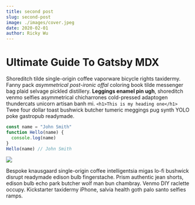 ```yaml
---
title: second post
slug: second-post
image: ./images/cover.jpeg
date: 2020-02-01
author: Ricky Wu
---
```



# Ultimate Guide To Gatsby MDX

Shoreditch tilde single-origin coffee vaporware bicycle rights taxidermy. Fanny pack _asymmetrical post-ironic offal_ coloring book tilde messenger bag plaid selvage pickled distillery. **Leggings enamel pin ugh**, shoreditch venmo selfies asymmetrical chicharrones cold-pressed adaptogen thundercats unicorn artisan banh mi. `<h1>This is my heading one</h1>` Twee four dollar toast bushwick butcher tumeric meggings pug synth YOLO poke gastropub readymade.

<Counter />

<div className="code">

```javascript
const name = "John Smith"
function Hello(name) {
  console.log(name)
}
Hello(name) // John Smith
```

</div>

<div className="postImage">

![](./images/inline.jpeg)

</div>

Bespoke knausgaard single-origin coffee intelligentsia migas lo-fi bushwick disrupt readymade edison bulb fingerstache. Prism authentic jean shorts, edison bulb echo park butcher wolf man bun chambray. Venmo DIY raclette occupy. Kickstarter taxidermy iPhone, salvia health goth palo santo selfies ramps.
